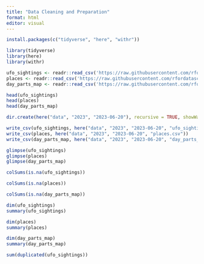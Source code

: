 ```yaml
---
title: "Data Cleaning and Preparation"
format: html
editor: visual
---
```


```r
install.packages(c("tidyverse", "here", "withr"))
```
```r
library(tidyverse)  
library(here)       
library(withr)      
```
```r
ufo_sightings <- readr::read_csv('https://raw.githubusercontent.com/rfordatascience/tidytuesday/main/data/2023/2023-06-20/ufo_sightings.csv')
places <- readr::read_csv('https://raw.githubusercontent.com/rfordatascience/tidytuesday/main/data/2023/2023-06-20/places.csv')
day_parts_map <- readr::read_csv('https://raw.githubusercontent.com/rfordatascience/tidytuesday/main/data/2023/2023-06-20/day_parts_map.csv')

```
```r
head(ufo_sightings)
head(places)
head(day_parts_map)
```

```r
dir.create(here("data", "2023", "2023-06-20"), recursive = TRUE, showWarnings = FALSE)

write_csv(ufo_sightings, here("data", "2023", "2023-06-20", "ufo_sightings.csv"))
write_csv(places, here("data", "2023", "2023-06-20", "places.csv"))
write_csv(day_parts_map, here("data", "2023", "2023-06-20", "day_parts_map.csv"))
```

```r
glimpse(ufo_sightings)
glimpse(places)
glimpse(day_parts_map)
```
```r
colSums(is.na(ufo_sightings))
```
```r
colSums(is.na(places))
```
```r
colSums(is.na(day_parts_map))
```
```r
dim(ufo_sightings)
summary(ufo_sightings)
```
```r
dim(places)
summary(places)
```
```r
dim(day_parts_map)
summary(day_parts_map)
```
```r
sum(duplicated(ufo_sightings))
```